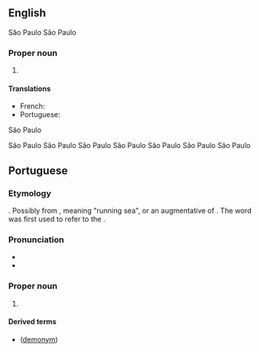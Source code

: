==English==

São Paulo
São Paulo

===Proper noun===
{{en-proper noun}}

# {{place|en|state|r/Northeast Region|c/Brazil|capital=São Luís}}

====Translations====
{{trans-top|state in north-eastern Brazil}}
* French: {{t|fr|Maragnan|m}}
* Portuguese: {{t+|pt|Maranhão|m}}
{{trans-mid}}
{{trans-bottom}}

São Paulo 

São Paulo 
São Paulo 
São Paulo 
São Paulo
São Paulo
São Paulo
São Paulo

==Portuguese==

===Etymology===
{{unknown|pt|Uncertain}}. Possibly from {{bor|pt|tpw|-}}, meaning "running sea", or an augmentative of {{m|pt|mar||sea}}. The word was first used to refer to the {{w|Amazon River}}.

===Pronunciation===
{{pt-IPA}}
* {{audio|pt|Pt-br Maranhão.ogg|Audio (BR)}}
* {{hyph|pt|Ma|ra|nhão}}

===Proper noun===
{{pt-proper noun|m}}

# {{place|pt|state|r/Northeast Region|c/Brazil|capital=São Luís}}
#: {{l|pt|MA}} {{q|abbreviation}}

====Derived terms====
* {{l|pt|maranhense}} ([[demonym]])